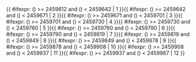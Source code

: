 <includeonly>{{ #ifexpr: ({{{1}}}) >= 2459612 and ({{{1}}}) < 2459642 | 1 }}{{ #ifexpr: ({{{1}}}) >= 2459642 and ({{{1}}}) < 2459671 | 2 }}{{ #ifexpr: ({{{1}}}) >= 2459671 and ({{{1}}}) < 2459701 | 3 }}{{ #ifexpr: ({{{1}}}) >= 2459701 and ({{{1}}}) < 2459730 | 4 }}{{ #ifexpr: ({{{1}}}) >= 2459730 and ({{{1}}}) < 2459760 | 5 }}{{ #ifexpr: ({{{1}}}) >= 2459760 and ({{{1}}}) < 2459790 | 6 }}{{ #ifexpr: ({{{1}}}) >= 2459790 and ({{{1}}}) < 2459819 | 7 }}{{ #ifexpr: ({{{1}}}) >= 2459819 and ({{{1}}}) < 2459849 | 8 }}{{ #ifexpr: ({{{1}}}) >= 2459849 and ({{{1}}}) < 2459878 | 9 }}{{ #ifexpr: ({{{1}}}) >= 2459878 and ({{{1}}}) < 2459908 | 10 }}{{ #ifexpr: ({{{1}}}) >= 2459908 and ({{{1}}}) < 2459937 | 11 }}{{ #ifexpr: ({{{1}}}) >= 2459937 and ({{{1}}}) < 2459967 | 12 }}</includeonly><noinclude>{{Chinese calendar/doc}}

[[Category:農曆模板|{{PAGENAME}}]]

</noinclude>